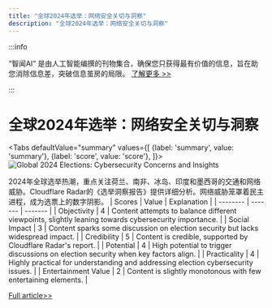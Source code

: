 ```yaml
---
title: "全球2024年选举：网络安全关切与洞察"
description: "全球2024年选举：网络安全关切与洞察"
---
```



:::info

“智闻AI“ 是由人工智能编撰的刊物集合，确保您只获得最有价值的信息，旨在助您消除信息差，突破信息茧房的局限。  [了解更多 >>](/)

:::

# 全球2024年选举：网络安全关切与洞察


<Tabs
	defaultValue="summary"
	values={[
	{label: 'summary', value: 'summary'},
	{label: 'score', value: 'score'},
]}>
<TabItem value="summary">
<img
  src="https://image.informedainews.com/2024/06/Pol-S7U-1718077350-0.jpg"
  alt="Global 2024 Elections: Cybersecurity Concerns and Insights"
/>



2024年全球选举热潮，重点关注荷兰、南非、冰岛、印度和墨西哥的交通和网络威胁。Cloudflare Radar的《选举洞察报告》提供详细分析。网络威胁笼罩着民主进程，成为选票上的数字阴影。
</TabItem>
<TabItem value="score">
	| Scores     | Value   | Explanation |
	| -------- | ------- | ------- |
	| Objectivity  | 4    | Content attempts to balance different viewpoints, slightly leaning towards cybersecurity importance.    |
	| Social Impact | 3     | Content sparks some discussion on election security but lacks widespread impact.    |
	| Credibility    | 5    | Content is credible, supported by Cloudflare Radar's report.    |
	| Potential    | 4    | High potential to trigger discussions on election security when key factors align.    |
	| Practicality    | 4    | Highly practical for understanding and addressing election cybersecurity issues.    |
	| Entertainment Value    | 2    | Content is slightly monotonous with few entertaining elements.    |
</TabItem>
</Tabs>

[Full article>>](https://blog.cloudflare.com/internet-insights-on-2024-elections-in-the-netherlands-south-africa-iceland-india-and-mexico)
